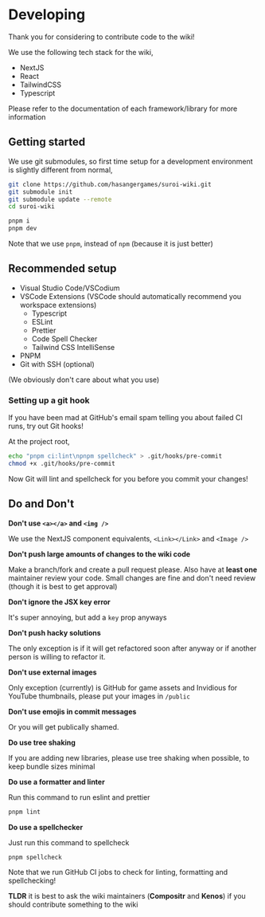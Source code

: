 
# Developing

Thank you for considering to contribute code to the wiki!

We use the following tech stack for the wiki,

- NextJS
- React
- TailwindCSS
- Typescript

Please refer to the documentation of each framework/library for more information

## Getting started

We use git submodules, so first time setup for a development environment is slightly different from normal,

```sh
git clone https://github.com/hasangergames/suroi-wiki.git
git submodule init
git submodule update --remote
cd suroi-wiki

pnpm i
pnpm dev
```

Note that we use `pnpm`, instead of `npm` (because it is just better)

## Recommended setup

- Visual Studio Code/VSCodium
- VSCode Extensions (VSCode should automatically recommend you workspace extensions)
  - Typescript
  - ESLint
  - Prettier
  - Code Spell Checker
  - Tailwind CSS IntelliSense
- PNPM
- Git with SSH (optional)

(We obviously don't care about what you use)

### Setting up a git hook

If you have been mad at GitHub's email spam telling you about failed CI runs, try out Git hooks!

At the project root,

```sh
echo "pnpm ci:lint\npnpm spellcheck" > .git/hooks/pre-commit
chmod +x .git/hooks/pre-commit
```

Now Git will lint and spellcheck for you before you commit your changes!

## Do and Don't

**Don't use `<a></a>` and `<img />`**

We use the NextJS component equivalents, `<Link></Link>` and `<Image />`

**Don't push large amounts of changes to the wiki code**

Make a branch/fork and create a pull request please. Also have at **least one** maintainer review your code. Small changes are fine and don't need review (though it is best to get approval)

**Don't ignore the JSX key error**

It's super annoying, but add a `key` prop anyways

**Don't push hacky solutions**

The only exception is if it will get refactored soon after anyway or if another person is willing to refactor it.

**Don't use external images**

Only exception (currently) is GitHub for game assets and Invidious for YouTube thumbnails, please put your images in `/public`

**Don't use emojis in commit messages**

Or you will get publically shamed.

**Do use tree shaking**

If you are adding new libraries, please use tree shaking when possible, to keep bundle sizes minimal

**Do use a formatter and linter**

Run this command to run eslint and prettier

```sh
pnpm lint
```

**Do use a spellchecker**

Just run this command to spellcheck

```sh
pnpm spellcheck
```

<GenericNotice emote="bleh">
  Note that we run GitHub CI jobs to check for linting, formatting and
  spellchecking!
</GenericNotice>

**TLDR** it is best to ask the wiki maintainers (**Compositr** and **Kenos**) if you should contribute something to the wiki
